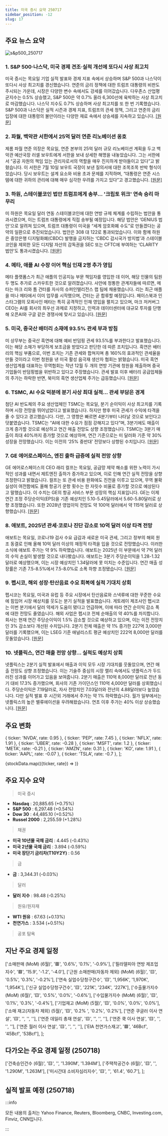 ```yaml
---
title: 미국 증시 요약 250717
sidebar_position: -12
slug: 17
---
```


## 주요 뉴스 요약

![s&p500_250717](/map/250717.png)

### 1. **S&P 500·나스닥, 미국 경제 견조·실적 개선에 또다시 사상 최고치**

미국 증시는 목요일 기업 실적 발표와 경제 지표 속에서 상승하며 S&P 500과 나스닥이 또다시 사상 최고치를 경신했습니다. 연준의 금리 정책에 대한 트럼프 대통령의 비판도 주시되는 가운데, 시장은 다양한 변수 속에서도 강세를 이어갔습니다. 다우존스 산업평균지수는 0.5% 상승했고, S&P 500은 약 0.7% 올라 6,300선에 육박하는 사상 최고치로 마감했습니다. 나스닥 지수도 0.7% 상승하며 사상 최고치를 또 한 번 기록했습니다. S&P 500과 나스닥은 실적 시즌과 경제 지표, 트럼프의 관세 정책, 그리고 연준의 금리 입장에 대한 대통령의 불만이라는 다양한 재료 속에서 상승세를 지속하고 있습니다. [[원문]](https://finance.yahoo.com/news/live/stock-market-today-sp-500-nasdaq-clinch-records-as-us-economy-flashes-strength-earnings-roll-in-200059490.html)

### 2. **파월, 백악관 서한에서 25억 달러 연준 리노베이션 옹호**

제롬 파월 연준 의장은 목요일, 연준 본부의 25억 달러 규모 리노베이션 계획을 두고 백악관 예산국장 러셀 보우트에게 서한을 보내 상세한 해명을 내놓았습니다. 그는 서한에서 “공공 자원의 책임 있는 관리자로서의 역할을 매우 진지하게 받아들이고 있다”고 밝혔습니다. 이 서한은 7월 10일 보우트 국장이 보낸 질의서에 대한 조목조목 반박 형식이었습니다. 당시 보우트는 설계 요소와 비용 초과 문제를 지적하며, “대통령은 연준 시스템에 대한 귀하의 관리에 대해 매우 심각한 우려를 가지고 있다”고 경고했습니다. [[원문]](https://finance.yahoo.com/news/powell-defends-25-billion-fed-renovation-in-letter-to-white-house-232136058.html)

### 3. **하원, 스테이블코인 법안 트럼프에게 송부... '크립토 위크' 연속 승리 마무리**

미 하원은 목요일 달러 연동 스테이블코인에 대한 연방 규제 체계를 수립하는 법안을 통과시켰으며, 이는 트럼프 대통령에게 직접 송부될 예정입니다. 해당 법안은 ‘GENIUS 법안’으로 알려져 있으며, 트럼프 대통령이 미국을 “세계 암호화폐 수도”로 만들겠다는 공약의 일환으로 추진되었습니다. 법안은 308 대 122로 통과되었습니다. 이와 함께 하원은 중앙은행 디지털화폐(CBDC) 발행을 금지하는 ‘CBDC 감시국가 방지법’과 스테이블코인을 제외한 모든 디지털 자산의 감독권을 SEC 또는 CFTC에 부여하는 ‘CLARITY 법안’도 통과시켰습니다. [[원문]](https://finance.yahoo.com/news/house-sends-stablecoin-bill-to-trumps-desk-capping-string-of-crypto-week-victories-201658741.html)

### 4. **메타, 애플 AI 수장 이어 핵심 인재 2명 추가 영입**

메타 플랫폼스가 최근 애플의 인공지능 부문 책임자를 영입한 데 이어, 해당 인물의 팀원 두 명도 추가로 스카우트한 것으로 알려졌습니다. 사안에 정통한 관계자들에 따르면, 메타는 마크 리와 톰 건터를 자사의 슈퍼인텔리전스 랩 팀에 채용했습니다. 리는 최근 애플을 떠나 메타에서 이미 업무를 시작했으며, 건터는 곧 합류할 예정입니다. 페이스북과 인스타그램의 모회사인 메타는 특히 공격적인 인재 영입을 펼치고 있으며, 마크 저커버그 CEO는 AI를 회사의 최우선 과제로 지정하고, 인력과 데이터센터에 대규모 투자를 단행해 오픈AI와 구글 같은 경쟁사에 맞서고 있습니다. [[원문]](https://finance.yahoo.com/news/meta-hires-two-key-apple-233736522.html)

### 5. **미국, 중국산 배터리 소재에 93.5% 관세 부과 방침**

미 상무부는 중국산 흑연에 대해 예비 반덤핑 관세 93.5%를 부과한다고 발표했습니다. 이는 해당 소재가 부당하게 보조금을 받았다고 판단한 데 따른 조치입니다. 흑연은 배터리의 핵심 부품으로, 이번 조치는 기존 관세와 합쳐지며 총 160%의 효과적인 관세율을 만들 것이라고 이번 청원을 낸 미국 활성 음극재 생산자 협회는 밝혔습니다. 미국 흑연 생산업계를 대표하는 무역협회는 작년 12월 두 개의 연방 기관에 청원을 제출하며 중국 기업들이 반덤핑법을 위반하고 있다고 주장했습니다. 관세 발표 이후 배터리 공급업체들의 주가는 하락한 반면, 북미의 흑연 생산업체 주가는 급등했습니다. [[원문]](https://finance.yahoo.com/news/us-set-impose-93-5-172800335.html)

### 6. **TSMC, AI 수요 덕분에 분기 사상 최대 실적... 관세 부담은 경계**

첨단 AI 반도체의 주요 생산업체인 TSMC는 목요일, 분기 순이익이 사상 최고치를 기록하며 시장 전망을 뛰어넘었다고 발표했습니다. 하지만 향후 미국 관세가 수익에 타격을 줄 수 있다고 경고했습니다. 다만, 그 영향은 빠르면 4분기부터 나타날 것으로 보인다고 덧붙였습니다. TSMC는 “AI에 대한 수요가 점점 강해지고 있다”며, 3분기에도 매출이 크게 증가할 것으로 예상하고 연간 매출 전망도 상향 조정했습니다. TSMC는 3분기 매출이 최대 40%까지 증가할 것으로 예상하며, 연간 기준으로는 미 달러화 기준 약 30% 성장을 전망했습니다. 이는 이전의 ‘25% 중반대’ 전망보다 상향된 수치입니다. [[원문]](https://www.reuters.com/world/asia-pacific/tsmc-posts-record-quarterly-profit-ai-demand-wary-about-tariffs-2025-07-16/)

### 7. **GE 에어로스페이스, 엔진 출하 급증에 실적 전망 상향**

GE 에어로스페이스의 CEO 래리 컬프는 목요일, 공급망 제약 해소를 위한 노력이 가시적인 성과를 내면서 제트엔진 출하가 증가하고 있으며, 이로 인해 연간 실적 전망을 상향 조정한다고 밝혔습니다. 컬프는 또 관세 비용 완화에도 진전을 이루고 있으며, 무역 불확실성이 여전함에도 올해 항공기 운항 횟수는 한 자릿수 비율로 증가할 것으로 예상된다고 말했습니다. 이 수치는 GE의 항공 서비스 부문 성장의 핵심 지표입니다. GE는 이제 연간 조정 주당순이익(EPS)을 기존 예상치인 5.10-5.45달러에서 5.60-5.80달러로 상향 조정했습니다. 또한 2028년 영업이익 전망도 약 100억 달러에서 약 115억 달러로 상향했습니다. [[원문]](https://www.reuters.com/business/autos-transportation/ge-aerospace-lifts-profit-outlook-engine-deliveries-soar-2025-07-17/)

### 8. **애보트, 2025년 관세·코로나 진단 감소로 10억 달러 이상 타격 전망**

애보트는 목요일, 코로나19 검사 수요 급감과 새로운 미국 관세, 그리고 정부의 해외 원조 동결로 인해 올해 10억 달러 이상의 재정적 타격을 입을 것으로 전망했습니다. 이러한 소식에 애보트 주가는 약 9% 하락했습니다. 애보트는 2025년 이 부문에서 약 7억 달러의 수익 손실이 발생할 것으로 내다봤습니다. 애보트는 3분기 주당순이익을 1.28-1.32달러로 예상했으며, 이는 시장 예상치인 1.34달러에 못 미치는 수준입니다. 연간 매출 성장률은 기존 7.5-8.5%에서 7.5-8.0%로 소폭 하향 조정됐습니다. [[원문]](https://www.reuters.com/business/healthcare-pharmaceuticals/abbott-flags-over-1-billion-hit-2025-tariffs-covid-test-decline-2025-07-17/)

### 9. **펩시코, 해외 성장·탄산음료 수요 회복에 실적 기대치 상회**

펩시코는 목요일, 미국과 유럽 등 주요 시장에서 탄산음료와 스낵류에 대한 꾸준한 수요에 힘입어 시장 예상치를 웃도는 분기 실적을 발표했습니다. 게토레이 제조사인 펩시코는 이번 분기에서 달러 약세가 도움이 됐다고 언급하며, 이에 따라 연간 순이익 감소 폭에 대한 전망도 줄였습니다. 해외 사업은 펩시코 전체 순매출의 약 40%를 차지합니다. 회사는 현재 연간 주당순이익이 1.5% 감소할 것으로 예상하고 있으며, 이는 이전 전망치인 3% 감소보다 개선된 수치입니다. 2분기 전체 매출은 약 1% 증가한 227억 3,000만 달러를 기록했으며, 이는 LSEG 기준 애널리스트 평균 예상치인 222억 8,000만 달러를 웃돌았습니다.
[[원문]](https://www.reuters.com/business/pepsicos-results-exceed-expectations-international-growth-soda-demand-rebound-2025-07-17/)

### 10. **넷플릭스, 연간 매출 전망 상향... 실적도 예상치 상회**

넷플릭스는 2분기 실적 발표에서 매출과 이익 모두 시장 기대치를 웃돌았으며, 연간 매출 전망도 상향 조정했습니다. 이는 기술주 중심의 시장 랠리 속에서도 넷플릭스가 두드러진 성과를 이어가고 있음을 보여줍니다. 2분기 매출은 110억 8,000만 달러로 전년 동기 대비 17.3% 증가했으며, 회사의 기존 가이던스인 110억 4,000만 달러를 상회했습니다. 주당순이익은 7.19달러로, 자사 전망치인 7.03달러와 전년의 4.88달러보다 높았습니다. 다만 실적 발표 후 시간외 거래에서 주가는 약 1% 하락했습니다. 월가 일부에서는 넷플릭스의 높은 밸류에이션을 우려해왔습니다. 연초 이후 주가는 40% 이상 상승했습니다. [[원문]](https://finance.yahoo.com/news/netflix-earnings-top-estimates-as-company-raises-full-year-revenue-forecast-200845871.html)

## 주요 변화

  { ticker: 'NVDA', rate: 0.95 },
  { ticker: 'PEP', rate: 7.45 },
  { ticker: 'NFLX', rate: 1.91 },
  { ticker: 'UBER', rate: -0.28 },
  { ticker: 'MSFT', rate: 1.2 },
  { ticker: 'META', rate: -0.21 },
  { ticker: 'AMZN', rate: 0.31 },
  { ticker: 'KO', rate: 1.91 },
  { ticker: 'AAPL', rate: -0.07 },
  { ticker: 'TSLA', rate: -0.7 },
];

{stockData.map(({ticker, rate}) => <StockCardMini key={ticker} ticker={ticker} rate={rate}></StockCardMini>)}

## 주요 지수 요약

> 미국 증시

- **Nasdaq** : 20,885.65 (+0.75%)
- **S&P 500** : 6,297.48 (+0.54%)
- **Dow 30** : 44,485.10 (+0.52%)
- **Russel 2000** : 2,255.59 (+1.28%)

> 채권

- **미국 10년물 국채 금리** : 4.445 (-0.43%)
- **미국 2년물 국채 금리** : 3.894 (-0.59%)
- **미국 장단기 금리차(T10Y2Y)** : 0.56

> 금

- **금** : 3,344.31 (-0.03%)

> 달러

- **달러 지수** : 98.48 (-0.25%)

> 원유/원자재

- **WTI 원유** : 67.63 (+0.13%)
- **천연가스** : 3.534 (+0.51%)

> 공포 탐욕

<FearAndGreed fearAndGreedIndex={75} vix={16.52} vixRate={-3.73} />

## 지난 주요 경제 일정

  ['소매판매 (MoM) (6월)', '🟥', '0.6%', '0.1%', '-0.9%'],
  ['필라델피아 연방 제조업 지수', '🟥', '15.9', '-1.2', '-4.0'],
  ['근원 소매판매(자동차 제외) (MoM) (6월)', '🟨', '0.5%', '0.3%', '-0.2%'],
  ['연속 실업수당청구건수', '🟨', '1,956K', '1,970K', '1,954K'],
  ['신규 실업수당청구건수', '🟨', '221K', '234K', '227K'],
  ['수출물가지수 (MoM) (6월)', '🟨', '0.5%', '0.0%', '-0.6%'],
  ['수입물가지수 (MoM) (6월)', '🟨', '0.1%', '0.3%', '-0.4%'],
  ['기업재고 (MoM) (5월)', '🟨', '0.0%', '0.0%', '0.0%'],
  ['소매 재고(자동차 제외) (5월)', '🟨', '0.2%	', '0.2%', '0.2%'],
  ['연준 쿠글러 이사 연설', '🟨', '', '', ''],
  ['연준 데일리 총재 연설', '🟨', '', '', ''],
  ['연준 쿡 이사 연설', '🟨', '', '', ''],
  ['연준 월러 이사 연설', '🟨', '', '', ''],
  ['EIA 천연가스재고', '🟩', '46Bcf', '45Bcf', '53Bcf'],
];

<EconomicCalendar data={eventsData} />

## 다가오는 주요 경제 일정 (250718)

  ['건축승인건수 (6월)', '🟨', '', '1.390M', '1.394M'],
  ['주택착공건수 (6월)', '🟨', '', '1.290M', '1.263M'],
  ['미시간대 소비자심리지수', '🟨', '', '61.4', '60.7'],
];

<EconomicCalendar data={nextEventsData} />

## 실적 발표 예정 (250718)


<EarningsBoard stocksBMO={stocksBMO} />

:::info

모든 내용의 출처는 Yahoo Finance, Reuters, Bloomberg, CNBC, Investing.com, Finviz, CNN입니다.

:::

